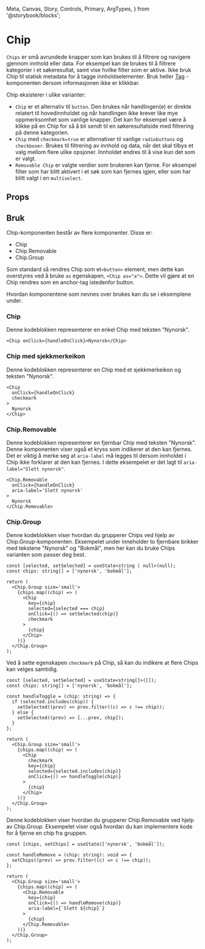   Meta,
  Canvas,
  Story,
  Controls,
  Primary,
  ArgTypes,
} from '@storybook/blocks';

<Meta of={ChipStories} />

# Chip

<Information text='beta' />

`Chips` er små avrundede knapper som kan brukes til å filtrere og navigere gjennom innhold eller data. For eksempel kan de brukes til å filtrere kategorier i et søkeresultat, samt vise hvilke filter som er aktive. Ikke bruk Chip til statisk metadata for å tagge innholdselementer. Bruk heller [Tag](https://digdir.github.io/designsystem/?path=/docs/kjernekomponenter-tag--docs) -komponenten dersom informasjonen ikke er klikkbar.

Chip eksisterer i ulike varianter:

- `Chip` er et alternativ til `button`. Den brukes når handlingen(e) er direkte relatert til hovedinnholdet og når handlingen ikke krever like mye oppmerksomhet som vanlige knapper. Det kan for eksempel være å klikke på en Chip for så å bli sendt til en søkeresultatside med filtrering på denne kategorien.
- `Chip` med `checkmark=true` er alternativer til vanlige `radiobuttons` og `checkboxer`. Brukes til filtrering av innhold og data, når det skal tilbys et valg mellom flere ulike opsjoner. Innholdet endres til å vise kun det som er valgt.
- `Removable Chip` er valgte verdier som brukeren kan fjerne. For eksempel filter som har blitt aktivert i et søk som kan fjernes igjen, eller som har blitt valgt i en `multiselect`.

## Props

<Primary />
<Controls />

## Bruk

<Information text='token' />

Chip-komponenten består av flere komponenter. Disse er:

- Chip
- Chip.Removable
- Chip.Group

Som standard så rendres Chip som et`<button>` element, men dette kan overstyres ved å bruke `as` egenskapen, `<Chip as="a">`. Dette vil gjøre at en Chip rendres som en anchor-tag istedenfor button.

Hvordan komponentene som nevnes over brukes kan du se i eksemplene under.

### Chip

Denne kodeblokken representerer en enkel Chip med teksten "Nynorsk".

```tsx
<Chip onClick={handleOnClick}>Nynorsk</Chip>
```

<Canvas of={ChipStories.Default} />

### Chip med sjekkmerkeikon

Denne kodeblokken representerer en Chip med et sjekkmerkeikon og teksten "Nynorsk".

```tsx
<Chip
  onClick={handleOnClick}
  checkmark
>
  Nynorsk
</Chip>
```

<Canvas of={ChipStories.ChipWithCheckmark} />

### Chip.Removable

Denne kodeblokken representerer en fjernbar Chip med teksten "Nynorsk". Denne komponenten viser også et kryss som indikerer at den kan fjernes. Det er viktig å merke seg at `aria-label` må legges til dersom innholdet
i Chip ikke forklarer at den kan fjernes. I dette eksempelet er det lagt til `aria-label="Slett nynorsk"`.

```tsx
<Chip.Removable
  onClick={handleOnClick}
  aria-label='Slett nynorsk'
>
  Nynorsk
</Chip.Removable>
```

<Canvas of={ChipStories.Removable} />

### Chip.Group

Denne kodeblokken viser hvordan du grupperer Chips ved hjelp av Chip.Group-komponenten. Eksempelet under inneholder to fjernbare brikker med tekstene "Nynorsk" og "Bokmål", men her kan du bruke Chips varianten som passer deg best.

```tsx
const [selected, setSelected] = useState<string | null>(null);
const chips: string[] = ['nynorsk', 'bokmål'];

return (
  <Chip.Group size='small'>
    {chips.map((chip) => (
      <Chip
        key={chip}
        selected={selected === chip}
        onClick={() => setSelected(chip)}
        checkmark
      >
        {chip}
      </Chip>
    ))}
  </Chip.Group>
);
```

<Canvas of={ChipStories.ToggleChip} />

Ved å sette egenskapen `checkmark` på Chip, så kan du indikere at flere Chips kan velges samtidig.

```tsx
const [selected, setSelected] = useState<string[]>([]);
const chips: string[] = ['nynorsk', 'bokmål'];

const handleToggle = (chip: string) => {
  if (selected.includes(chip)) {
    setSelected((prev) => prev.filter((c) => c !== chip));
  } else {
    setSelected((prev) => [...prev, chip]);
  }
};

return (
  <Chip.Group size='small'>
    {chips.map((chip) => (
      <Chip
        checkmark
        key={chip}
        selected={selected.includes(chip)}
        onClick={() => handleToggle(chip)}
      >
        {chip}
      </Chip>
    ))}
  </Chip.Group>
);
```

<Canvas of={ChipStories.ToggleMultiple} />

Denne kodeblokken viser hvordan du grupperer Chip.Removable ved hjelp av Chip.Group. Eksempelet viser også hvordan du kan implementere kode for å fjerne en chip fra gruppen.

```tsx
const [chips, setChips] = useState(['nynorsk', 'bokmål']);

const handleRemove = (chip: string): void => {
  setChips((prev) => prev.filter((c) => c !== chip));
};

return (
  <Chip.Group size='small'>
    {chips.map((chip) => (
      <Chip.Removable
        key={chip}
        onClick={() => handleRemove(chip)}
        aria-label={`Slett ${chip}`}
      >
        {chip}
      </Chip.Removable>
    ))}
  </Chip.Group>
);
```

<Canvas of={ChipStories.RemovableGroup} />
